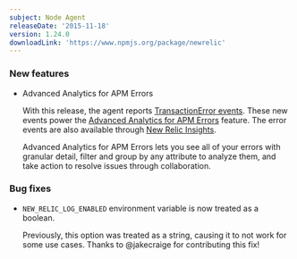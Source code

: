 ```yaml
---
subject: Node Agent
releaseDate: '2015-11-18'
version: 1.24.0
downloadLink: 'https://www.npmjs.org/package/newrelic'
---
```


### New features

* Advanced Analytics for APM Errors

  With this release, the agent reports [TransactionError events](https://docs.newrelic.com/docs/insights/new-relic-insights/decorating-events/error-event-default-attributes-insights). These new events power the [Advanced Analytics for APM Errors](https://docs.newrelic.com/docs/apm/applications-menu/events/view-apm-errors-error-traces) feature. The error events are also available through [New Relic Insights](http://newrelic.com/insights).

  Advanced Analytics for APM Errors lets you see all of your errors with granular detail, filter and group by any attribute to analyze them, and take action to resolve issues through collaboration.

### Bug fixes

* `NEW_RELIC_LOG_ENABLED` environment variable is now treated as a boolean.

  Previously, this option was treated as a string, causing it to not work for some use cases. Thanks to @jakecraige for contributing this fix!
